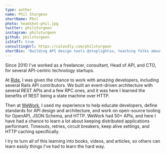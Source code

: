```yaml
---
type: author
name: Phil Sturgeon
shortName: Phil
photo: headshot-phil.jpg
twitter: philsturgeon
instagram: philsturgeon
github: philsturgeon
isStaff: true
consultingUrl: https://calendly.com/philsturgeon
shortBio: 'Building API design tools @stoplightio, teaching folks about APIs at @apisyouwonthate, cycling around Europe as a bike nomad, and planting trees all over the UK.'
---
```

Since 2010 I've worked as a freelancer, consultant, Head of API, and CTO, for several API-centric technology startups.

At [Ride](https://venturebeat.com/2015/04/07/carpooling-startup-ride-launches-with-help-from-ubers-first-cto/), I was given the chance to work with amazing developers, including several Rails API contributors. We built an event-driven architecture with several REST APIs and a few RPC ones, and it was here I learned the benefits of REST being a state machine over HTTP.

Then at [WeWork](https://wework.com/), I used my experience to help educate developers, define standards for API design and architecture, and work on open-source tooling for OpenAPI, JSON Schema, and HTTP. WeWork had 50+ APIs, and here I have had a chance to learn a lot about keeping distributed applications performant. Timeouts, retries, circuit breakers, keep alive settings, and HTTP caching specifically.

I try to turn all of this learning into books, videos, and articles, so others can learn easily things I've had to learn the hard way.

